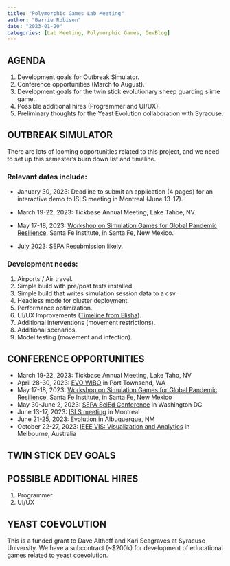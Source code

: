 ```yaml
---
title: "Polymorphic Games Lab Meeting"
author: "Barrie Robison"
date: "2023-01-20"
categories: [Lab Meeting, Polymorphic Games, DevBlog]
---
```


## AGENDA

1. Development goals for Outbreak Simulator.
2. Conference opportunities (March to August).
3. Development goals for the twin stick evolutionary sheep guarding slime game.
4. Possible additional hires (Programmer and UI/UX).
5. Preliminary thoughts for the Yeast Evolution collaboration with Syracuse.

## OUTBREAK SIMULATOR

There are lots of looming opportunities related to this project, and we need to set up this semester's burn down list and timeline.  

### Relevant dates include:

- January 30, 2023:  Deadline to submit an application (4 pages) for an interactive demo to ISLS meeting in Montreal (June 13-17).

- March 19-22, 2023:  Tickbase Annual Meeting, Lake Tahoe, NV.

- May 17-18, 2023: [Workshop on Simulation Games for Global Pandemic Resilience](SanteFeWorkshop.qmd), Santa Fe Institute, in Santa Fe, New Mexico.

- July 2023:  SEPA Resubmission likely.

### Development needs:

1. Airports / Air travel.
2. Simple build with pre/post tests installed.
3. Simple build that writes simulation session data to a csv.
4. Headless mode for cluster deployment.
5. Performance optimization.
6. UI/UX Improvements ([Timeline from Elisha](OSTime.qmd)).
7. Additional interventions (movement restrictions).
8. Additional scenarios.
9. Model testing (movement and infection).

## CONFERENCE OPPORTUNITIES

- March 19-22, 2023: Tickbase Annual Meeting, Lake Taho, NV
- April 28-30, 2023: [EVO WIBO](https://www.zoology.ubc.ca/evo-wibo/index.html) in Port Townsend, WA
- May 17-18, 2023: [Workshop on Simulation Games for Global Pandemic Resilience](SanteFeWorkshop.qmd), Santa Fe Institute, in Santa Fe, New Mexico
- May 30-June 2, 2023: [SEPA SciEd Conference](https://nihsepa.org/annual-meeting/) in Washington DC
- June 13-17, 2023: [ISLS meeting](https://www.isls.org/event/isls-annual-meeting-2023/) in Montreal
- June 21-25, 2023: [Evolution](https://www.evolutionmeetings.org) in Albuquerque, NM
- October 22-27, 2023: [IEEE VIS: Visualization and Analytics](https://ieeevis.org/year/2023/welcome) in Melbourne, Australia

## TWIN STICK DEV GOALS

## POSSIBLE ADDITIONAL HIRES

1. Programmer
2. UI/UX

## YEAST COEVOLUTION

This is a funded grant to Dave Althoff and Kari Seagraves at Syracuse University.  We have a subcontract (~$200k) for development of educational games related to yeast coevolution.
